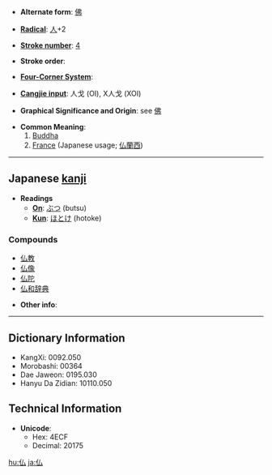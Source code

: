 * '''Alternate form''': [[佛]]

* '''[[Wiktionary:Chinese radical index| Radical]]''': [[Wiktionary:Chinese radical index 人|人]]+2

* '''[[Wiktionary:Chinese total strokes index|Stroke number]]''': [[Wiktionary:Chinese total strokes index 4|4]]

* '''Stroke order''': 

* '''[[Wiktionary:Chinese four corner index|Four-Corner System]]''': 

* '''[[Wiktionary:Chinese Cangjie index|Cangjie input]]''': 人戈 (OI), X人戈 (XOI)

* '''Graphical Significance and Origin''': see [[佛]]

* '''Common Meaning''':
*# [[Buddha]]
*# [[France]] (Japanese usage; [[仏蘭西]])

----

== Japanese [[kanji]] ==

* '''Readings'''
** '''[[On]]''': [[ぶつ]] (butsu)
** '''[[Kun]]''': [[ほとけ]] (hotoke)

===Compounds===
*[[仏教]]
*[[仏像]]
*[[仏陀]]
*[[仏和辞典]]

* '''Other info''':  

----

== Dictionary Information ==

* KangXi: 0092.050
* Morobashi: 00364
* Dae Jaweon: 0195.030
* Hanyu Da Zidian: 10110.050

== Technical Information ==

* '''Unicode''':
** Hex: 4ECF
** Decimal: 20175

[[hu:仏]]
[[ja:仏]]